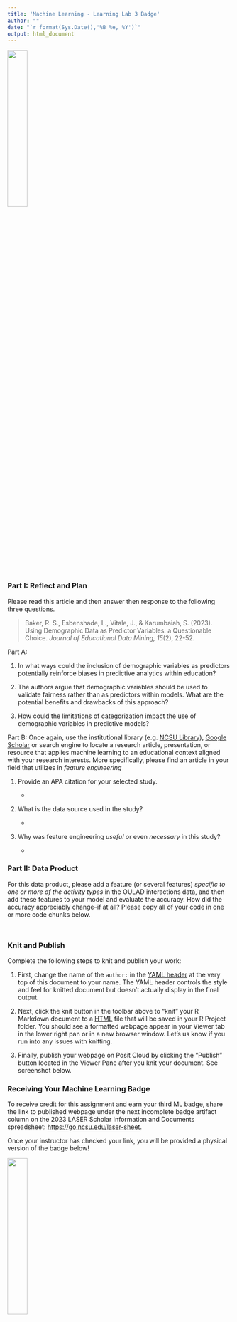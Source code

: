 ```yaml
---
title: 'Machine Learning - Learning Lab 3 Badge'
author: ""
date: "`r format(Sys.Date(),'%B %e, %Y')`"
output: html_document
---
```


![](img/ML_FE_Hx.jpg){width="30%"}

### Part I: Reflect and Plan

Please read this article and then answer then response to the following
three questions.

> Baker, R. S., Esbenshade, L., Vitale, J., & Karumbaiah, S. (2023).
> Using Demographic Data as Predictor Variables: a Questionable Choice.
> *Journal of Educational Data Mining, 15*(2), 22-52.

Part A:

1.  In what ways could the inclusion of demographic variables as
    predictors potentially reinforce biases in predictive analytics
    within education?

2.  The authors argue that demographic variables should be used to
    validate fairness rather than as predictors within models. What are
    the potential benefits and drawbacks of this approach?

3.  How could the limitations of categorization impact the use of
    demographic variables in predictive models?

Part B: Once again, use the institutional library (e.g. [NCSU
Library](https://www.lib.ncsu.edu/#articles)), [Google
Scholar](https://scholar.google.com/) or search engine to locate a
research article, presentation, or resource that applies machine
learning to an educational context aligned with your research interests.
More specifically, please find an article in your field that utilizes in
*feature engineering*

1.  Provide an APA citation for your selected study.

    -   

2.  What is the data source used in the study?

    -   

3.  Why was feature engineering *useful* or even *necessary* in this
    study?

    -   

### Part II: Data Product

For this data product, please add a feature (or several features)
*specific to one or more of the activity types* in the OULAD
interactions data, and then add these features to your model and
evaluate the accuracy. How did the accuracy appreciably change--if at
all? Please copy all of your code in one or more code chunks below.

```r

```

```r

```

### Knit and Publish

Complete the following steps to knit and publish your work:

1.  First, change the name of the `author:` in the [YAML
    header](https://bookdown.org/yihui/rmarkdown-cookbook/rmarkdown-anatomy.html#yaml-metadata)
    at the very top of this document to your name. The YAML header
    controls the style and feel for knitted document but doesn't
    actually display in the final output.

2.  Next, click the knit button in the toolbar above to "knit" your R
    Markdown document to a
    [HTML](https://bookdown.org/yihui/rmarkdown/html-document.html) file
    that will be saved in your R Project folder. You should see a
    formatted webpage appear in your Viewer tab in the lower right pan
    or in a new browser window. Let's us know if you run into any issues
    with knitting.

3.  Finally, publish your webpage on Posit Cloud by clicking the
    "Publish" button located in the Viewer Pane after you knit your
    document. See screenshot below.

### Receiving Your Machine Learning Badge

To receive credit for this assignment and earn your third ML badge,
share the link to published webpage under the next incomplete badge
artifact column on the 2023 LASER Scholar Information and Documents
spreadsheet: <https://go.ncsu.edu/laser-sheet>.

Once your instructor has checked your link, you will be provided a
physical version of the badge below!

![](img/ML_FE_Hx.jpg){width="30%"}
